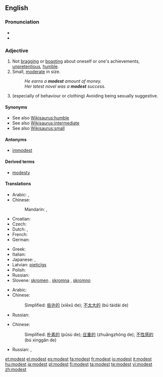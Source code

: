 ==English==

===Pronunciation===
* {{IPA|/ˈmɑdəst/}}
* {{audio|en-us-modest.ogg|Audio (US)}}

===Adjective===
{{en-adj}}

# Not [[bragging]] or [[boasting]] about oneself or one's achievements,  [[unpretentious]], [[humble]].
# Small, [[moderate]] in size.
#: ''He earns a '''modest''' amount of money.''
#: ''Her latest novel was a '''modest''' success.''
# (especially of behaviour or clothing) Avoiding being sexually suggestive.

====Synonyms====
* See also [[Wikisaurus:humble]]
* See also [[Wikisaurus:intermediate]]
* See also [[Wikisaurus:small]]

====Antonyms====
* [[immodest]]

====Derived terms====
* [[modesty]]

====Translations====
{{trans-top|not bragging or boasting about oneself or one's achievements}}
* Arabic: {{t|ar|حيي|tr=Hattiy|sc=Arab}},  {{t|ar|خجول|tr=khajuul|sc=Arab}}
* Chinese:
*: Mandarin: {{t|zh|謙虛|sc=Hani}},  {{t|zh|谦虚|tr=qiānxū|sc=Hani}}
* Croatian: {{t-|hr|skroman|alt=skrȍman}}
* Czech: {{t-|cs|skromný|m}}
* Dutch: {{t+|nl|bescheiden}}, {{t-|nl|ingetogen}}
* French: {{t+|fr|modeste}}
* German: {{t+|de|bescheiden}}
{{trans-mid}}
* Greek: {{t+|el|ταπεινός|n|sc=Grek}}
* Italian: {{t+|it|modesto}}
* Japanese: {{qualifier|+ な -na}} {{t|ja|謙虚|tr=けんきょ, kenkyo|sc=Jpan}}, {{t|ja|謙遜した|tr=けんそんした, kenson-shita|sc=Jpan}}
* Latvian: [[pieticīgs]]
* Polish: {{t-|pl|skromny}}
* Russian: {{t|ru|скромный|tr=skrómnyj|sc=Cyrl}}
* Slovene: [[skromen]] {{m}}, [[skromna]] {{f}}, [[skromno]] {{n}}
{{trans-bottom}}

{{trans-top|Small}}
* Arabic: {{t|ar|متواضع|tr=mutwaaDi`|sc=Arab}}
* Chinese:
*: Simplified: [[些许的]] (xiēxǔ de); [[不太大的]] (bú tàidài de)
{{trans-mid}}
* Russian: {{t|ru|скромный|tr=skrómnyj|sc=Cyrl}}
{{trans-bottom}}

{{trans-top|Avoiding being sexually suggestive.}}
* Chinese:
*: Simplified: [[朴素的]] (pǔsù de); [[庄重的]] (zhuāngzhòng de); [[不性感的]] (bú xìnggǎn de)
{{trans-mid}}
* Russian: {{t|ru|благопристойный|tr=blagopristójnyj|sc=Cyrl}},  {{t|ru|скромный|tr=skrómnyj|sc=Cyrl}}
{{trans-bottom}}

[[et:modest]]
[[el:modest]]
[[es:modest]]
[[fa:modest]]
[[fr:modest]]
[[io:modest]]
[[it:modest]]
[[hu:modest]]
[[ja:modest]]
[[pl:modest]]
[[fi:modest]]
[[ta:modest]]
[[te:modest]]
[[vi:modest]]
[[zh:modest]]